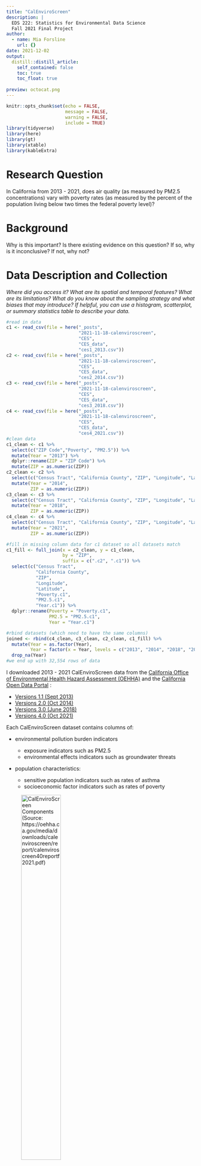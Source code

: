 ```yaml
---
title: "CalEnviroScreen"
description: |
  EDS 222: Statistics for Environmental Data Science
  Fall 2021 Final Project 
author:
  - name: Mia Forsline
    url: {}
date: 2021-12-02
output:
  distill::distill_article:
    self_contained: false
    toc: true
    toc_float: true
    
preview: octocat.png
---
```


```r
knitr::opts_chunk$set(echo = FALSE,
                      message = FALSE, 
                      warning = FALSE, 
                      include = TRUE)
library(tidyverse)
library(here)
library(gt)
library(xtable)
library(kableExtra)
```

# Research Question

In California from 2013 - 2021, does air quality (as measured by PM2.5 concentrations) vary with poverty rates (as measured by the percent of the population living below two times the federal poverty level)?

# Background

Why is this important? Is there existing evidence on this question? If so, why is it inconclusive? If not, why not?

# Data Description and Collection

*Where did you access it? What are its spatial and temporal features? What are its limitations? What do you know about the sampling strategy and what biases that may introduce? If helpful, you can use a histogram, scatterplot, or summary statistics table to describe your data.*

```r
#read in data
c1 <- read_csv(file = here("_posts", 
                           "2021-11-18-calenviroscreen", 
                           "CES", 
                           "CES_data", 
                           "ces1_2013.csv"))
c2 <- read_csv(file = here("_posts", 
                           "2021-11-18-calenviroscreen", 
                           "CES", 
                           "CES_data", 
                           "ces2_2014.csv"))
c3 <- read_csv(file = here("_posts", 
                           "2021-11-18-calenviroscreen", 
                           "CES", 
                           "CES_data", 
                           "ces3_2018.csv"))
c4 <- read_csv(file = here("_posts", 
                           "2021-11-18-calenviroscreen", 
                           "CES", 
                           "CES_data", 
                           "ces4_2021.csv"))
#clean data 
c1_clean <- c1 %>% 
  select(c("ZIP Code","Poverty", "PM2.5")) %>% 
  mutate(Year = "2013") %>% 
  dplyr::rename(ZIP = "ZIP Code") %>% 
  mutate(ZIP = as.numeric(ZIP))
c2_clean <- c2 %>% 
  select(c("Census Tract", "California County", "ZIP", "Longitude", "Latitude", "Poverty", "PM2.5")) %>% 
  mutate(Year = "2014",
         ZIP = as.numeric(ZIP))
c3_clean <- c3 %>% 
  select(c("Census Tract", "California County", "ZIP", "Longitude", "Latitude", "Poverty", "PM2.5")) %>% 
  mutate(Year = "2018",
         ZIP = as.numeric(ZIP))
c4_clean <- c4 %>% 
  select(c("Census Tract", "California County", "ZIP", "Longitude", "Latitude", "Poverty", "PM2.5")) %>% 
  mutate(Year = "2021",
         ZIP = as.numeric(ZIP))
```

```r
#fill in missing column data for c1 dataset so all datasets match 
c1_fill <- full_join(x = c2_clean, y = c1_clean, 
                     by = "ZIP", 
                     suffix = c(".c2", ".c1")) %>%
  select(c("Census Tract", 
           "California County", 
           "ZIP", 
           "Longitude", 
           "Latitude", 
           "Poverty.c1", 
           "PM2.5.c1", 
           "Year.c1")) %>%
  dplyr::rename(Poverty = "Poverty.c1",
                PM2.5 = "PM2.5.c1",
                Year = "Year.c1")
```

```r
#rbind datasets (which need to have the same columns)
joined <- rbind(c4_clean, c3_clean, c2_clean, c1_fill) %>% 
  mutate(Year = as.factor(Year),
         Year = factor(x = Year, levels = c("2013", "2014", "2018", "2021"))) %>% 
  drop_na(Year) 
#we end up with 32,554 rows of data 
```

I downloaded 2013 - 2021 CalEnviroScreen data from the [California Office of Environmental Health Hazard Assessment (OEHHA)](https://oehha.ca.gov/) and the [California Open Data Portal](https://data.ca.gov/) :

-   [Versions 1.1 (Sept 2013)](https://oehha.ca.gov/calenviroscreen/report-general-info/calenviroscreen-11)
-   [Versions 2.0 (Oct 2014)](https://oehha.ca.gov/calenviroscreen/report/calenviroscreen-version-20)
-   [Versions 3.0 (June 2018)](https://data.ca.gov/dataset/calenviroscreen-3-0-results)
-   [Versions 4.0 (Oct 2021)](https://oehha.ca.gov/calenviroscreen/report/calenviroscreen-40)

Each CalEnviroScreen dataset contains columns of:

-   environmental pollution burden indicators

    -   exposure indicators such as PM2.5
    -   environmental effects indicators such as groundwater threats

-   population characteristics:

    -   sensitive population indicators such as rates of asthma
    -   socioeconomic factor indicators such as rates of poverty

![CalEnviroScreen Components (Source: <https://oehha.ca.gov/media/downloads/calenviroscreen/report/calenviroscreen40reportf2021.pdf>)](CES/CES_images/components.png){width="50%"}

Each dataset also contains one row per census tract, meaning each census tract in California is assigned a value per environmental indicator or population characteristic.

In particular, I am interested in:

### 1. **PM2.5**

The annual mean concentration of PM2.5, which CalEnviroScreen (CES) calculates based on a weighted average of measured monitor concentrations and satellite observations (ug/m^3^) over 3 years. For example, the CES 1.1. report used data from 2007 - 2009 while the CES 4.0 report used 2015 - 2017. All reports used data from the [California Air Resources Board's](https://ww2.arb.ca.gov/homepage) Air Monitoring Network. In addition to the Air Monitoring Network, CES 3.0 and CES 4.0 incorporated [Satellite Remote Sensing Data](https://ww2.arb.ca.gov/resources/documents/air-quality-research-using-satellite-remote-sensing).

```r

ggplot(data = joined, aes(x = PM2.5)) + 
  geom_histogram(aes(fill = Year), binwidth = 1) + 
  theme_classic() + 
  facet_wrap(~Year, ncol = 2) + 
  labs(x = expression(paste("Mean PM2.5 per census tract (µg/m"^3~")")),
       y = "Frequency")
```

```r
sub <- joined %>% 
  drop_na(PM2.5)

sub %>% 
  group_by(Year) %>% 
  summarize("Mean PM2.5" = round(mean(PM2.5), digits = 2),
            "SD PM2.5" = round(sd(PM2.5), digits = 2)) %>%
  gt() %>%  
  tab_header(
    title = "Table 1. Mean and standard deviation of mean PM2.5 (ug/m3) in California", 
    subtitle = "Data from CalEnviroScreen (https://oehha.ca.gov/).")
```

Data were more likely to be high resolution around certain cities or localized areas, but not all cities have air monitoring stations. Depending on the year, locales with little to no data were either omitted or estimated using nearby locations' data. For example, in CES 1.1, census tracts with centers \> 50km away from the nearest air monitor were omitted from the analysis. In CES 4.0, missing data was estimated using regression relationships with nearby sites.

PM2.5 annual mean monitoring data were extracted from all monitoring sites where possible. For CES 4.0, PM2.5 annual mean concentrations were also calculated using Aerosol Optical Depth measurements as well as land use and meteorology data via regression on ground monitor data.

For CES 1.1 - 3.0, the geographic center of each census tract, quarterly mean PM2.5 concentrations were estimated using ordinary kringing. For CES 4.0, overall PM2.5 annual mean concentrations were estimated for each 1km x 1km grid cell using both the monitoring and satellite data in a weighted average. An inverse-distance weighting method was used, so grid cells close to monitors relied more heavily on monitor estimates while grid cells further from monitors relied more heavily on satellite data. Grid cells with monitors \> 50km away relied solely on satellite data. Concentrations were estimated at the center of each 1km x 1km grid cell.

The quarterly estimates were then averaged to calculate annual means. The annual means were estimated over 3 years to avoid account for uneven sampling frequency.

![CalEnviroScreen 4.0 PM2.5 Map (Source: <https://oehha.ca.gov/media/downloads/calenviroscreen/report/calenviroscreen40reportf2021.pdf>)](CES/CES_images/pm.png)

### 2. **Poverty**

The percent of the population living below two times the federal poverty level, which CalEnviroScreen calculates using a 5-year estimate. For example, the CES 1.1 report used a 5-year estimate from 2007 - 2011 data while the CES 4.0 report used a 5-year estimate from 2015 - 2019 data. Poverty data came from the [American Community Survey](https://www.census.gov/programs-surveys/acs). Multiple years of data are used to calculate more reliable results for geographic areas with small populations.

```r

ggplot(data = joined, aes(x = Poverty)) + 
  geom_histogram(aes(fill = Year), binwidth = 5) + 
  theme_classic() + 
  facet_wrap(~Year, ncol = 2) + 
  labs(x = "Poverty rate per census tract (%)", 
       y = "Frequency")
```

```r
sub <- joined %>% 
  drop_na(Poverty)

sub %>% 
  group_by(Year) %>% 
  summarize("Mean Poverty Rate (%)" = round(mean(Poverty), digits = 2),
            "SD Poverty Rate (%)" = round(sd(Poverty), digits = 2)) %>%
  gt() %>%  
  tab_header(
    title = "Table 2. Mean and standard deviation of poverty rates in California (%)", 
    subtitle = "Data from CalEnviroScreen (https://oehha.ca.gov/)."
  )
```

CalEnviroScreen defined poverty as twice below the federal poverty line to account for California's high cost of living relative to other states and because the federal poverty threshold has not changed since the 1980s despite the cost of living increasing over time.

The percent per census tract was calculated by individuals living below 200% the poverty level per census tract / total individuals living below 200% of the poverty level.

Standard error and relative standard error were calculated to determine the reliability of the calculated poverty rate. Census tracts with unreliable estimates were assigned no value for poverty rate (NULL).

![CalEnviroScreen 4.0 Poverty Map (Source: <https://oehha.ca.gov/media/downloads/calenviroscreen/report/calenviroscreen40reportf2021.pdf>)](CES/CES_images/poverty.png)

# Methods - Statistical Analysis Plan

*What is your analysis plan? Why did you choose this analysis, given your data and question? What are the limitations?*

To assess if, in California from 2013 - 2021, air quality varies with poverty rates, I plan to run linear regressions of PM2.5 \~ Poverty for each year (2013, 2014, 2018, 2021). This analysis is appropriate to describe how air quality might be changing with respect to poverty rates. Running multiple regressions over the different years can help us understand how this relationship might be changing over time.

This method is limited by the fact that I am only including one independent variable (Poverty) in the model. It is likely that there are many different factors in addition to poverty influencing air quality, but this analysis is a strong starting point for detangling those complex relationships.

# Results

*Show us your results in figure(s) and/or table(s) that are carefully labeled and captioned. Describe in the text (and orally when presenting) what you found, and how these results either do or do not help you answer your question.*

```r
mod1 <- lm(PM2.5 ~ Poverty, data = c1)
sum1 <- summary(mod1)

mod2 <- lm(PM2.5 ~ Poverty, data = c2)
sum2 <- summary(mod2)

mod3 <- lm(PM2.5 ~ Poverty, data = c3)
sum3 <- summary(mod3)

mod4 <- lm(PM2.5 ~ Poverty, data = c4)
sum4 <- summary(mod4)
```

For all time periods, annual mean PM2.5 concentrations were significantly influenced by the percent of people living below twice the federal poverty level. In 2013, PM2.5 increased by 0.035 µg/m3 as the poverty rate increased by 1% (p-value = `r sum1$coefficients[8]`, sd = `r sum1$coefficients[4]`).
In 2014, PM2.5 increased by 0.028 µg/m3 as the poverty rate increased by 1% (p-value = `r sum2$coefficients[8]`, sd = `r sum2$coefficients[4]`). In 2018, PM2.5 increased by 0.030 µg/m3 as the poverty rate increased by 1% (p-value = `r sum3$coefficients[8]`, sd = `r sum3$coefficients[4]`). In 2021, PM2.5 increased by 0.029 µg/m3 as the poverty rate increased by 1% (p-value = `r sum4$coefficients[8]`, sd = `r sum4$coefficients[4]`).

Every year's results supported my hypothesis that mean PM2.5 and poverty in California are significantly related (Figure \@ref(fig:final)).

```r
joined <- joined %>% 
  drop_na(Poverty, PM2.5)

ggplot(data = joined, aes(x = Poverty, y = PM2.5)) +
  geom_point(aes(color = Year), alpha = 0.05) + 
  geom_smooth(method='lm', 
              formula= y~x,
              size=1, 
              color = "black") + 
  theme_classic()+ 
  labs(x = "Poverty rate (%)",
       y = expression(paste
                       ("Mean PM2.5 (µg/m"^3~")")),
       caption = "Caption") +
  facet_wrap(.~Year, ncol = 2) + 
  theme(legend.position = "none")
```

# Conclusions

Ultimately, I found that---in California during 2013, 2014, 2018, and 2021---air quality significantly associated with poverty rates. Specifically, for all four years, annual mean concentrations of PM2.5 (µg/m^3^) increased as the percent of people living below twice the federal poverty level increased (Figure \@ref(fig:final)). In other words, air quality was lower in census tracts with higher poverty rates.

# Future Directions

*One short analysis cannot fully answer an interesting scientific question. If you had time to collect more data or conduct more analysis, what would help you answer this question better?*

While my analysis focused on four specific years of comprehensive data based on years that the CalEnviroScreen was carried out, it could be interesting to expand that time frame to before 2013. Exploring air quality and poverty before and after 2013 is especially interesting because 2013 was the year that California's cap-and-trade program was initiated. During this time, there is evidence that while greenhouse gases were overall reduced in California, socioeconomically disadvantaged communities actually experienced emission increases (Cushing et al. 2018). 